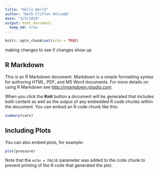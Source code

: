 ```yaml
---
title: "Hello World"
author: "Beth Clifton Holcomb"
date: "3/5/2019"
output: html_document:
  keep_md: true
---
```


```r
knitr::opts_chunk$set(echo = TRUE)
```


making changes to see if changes show up 


## R Markdown

This is an R Markdown document. Markdown is a simple formatting syntax for authoring HTML, PDF, and MS Word documents. For more details on using R Markdown see <http://rmarkdown.rstudio.com>.

When you click the **Knit** button a document will be generated that includes both content as well as the output of any embedded R code chunks within the document. You can embed an R code chunk like this:

```r
summary(cars)
```

## Including Plots

You can also embed plots, for example:

```r
plot(pressure)
```

Note that the `echo = FALSE` parameter was added to the code chunk to prevent printing of the R code that generated the plot.
